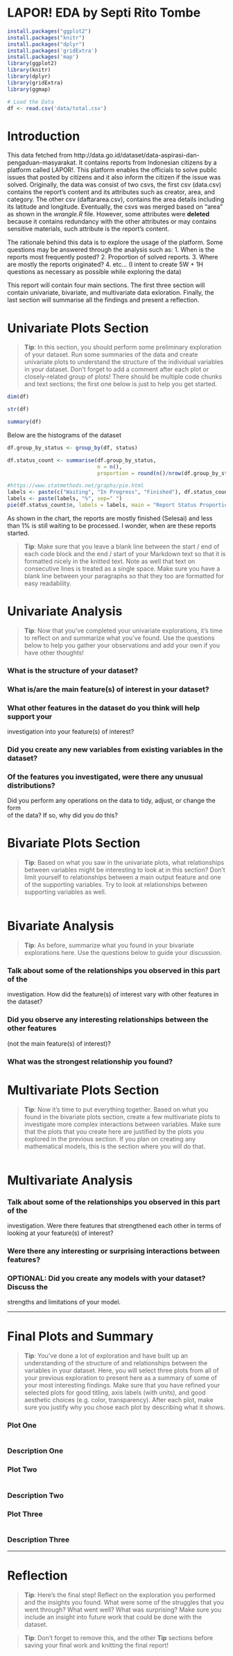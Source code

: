 LAPOR! EDA by Septi Rito Tombe
========================================================

```r
install.packages("ggplot2") 
install.packages("knitr")
install.packages("dplyr")
install.packages('gridExtra')
install.packages('map')
library(ggplot2)
library(knitr)
library(dplyr)
library(gridExtra)
library(ggmap)
```

```r
# Load the Data
df <- read.csv('data/total.csv')
```
# Introduction
This data fetched from http://data.go.id/dataset/data-aspirasi-dan-pengaduan-masyarakat. It contains reports from Indonesian citizens by a platform called LAPOR!. This platform enables the officials to solve public issues that posted by citizens and it also inform the citizen if the issue was solved. Originally, the data was consist of two csvs, the first csv (data.csv) contains the report's content and its attributes such as creator, area, and category. The other csv (daftararea.csv), contains the area details including its latitude and longitude. Eventually, the csvs was merged based on "area" as shown in the *wrangle.R* file. However, some attributes were **deleted** because it contains redundancy with the other attributes or may contains sensitive materials, such attribute is the report's content.

The rationale behind this data is to explore the usage of the platform. Some questions may be answered through the analysis such as:
1. When is the reports most frequently posted?
2. Proportion of solved reports.
3. Where are mostly the reports originated?
4. etc... (I intent to create 5W + 1H questions as necessary as possible while exploring the data)

This report will contain four main sections. The first three section will contain univariate, bivariate, and multivariate data exloration. Finally, the last section will summarise all the findings and present a reflection. 

# Univariate Plots Section

> **Tip**: In this section, you should perform some preliminary exploration of
your dataset. Run some summaries of the data and create univariate plots to
understand the structure of the individual variables in your dataset. Don't
forget to add a comment after each plot or closely-related group of plots!
There should be multiple code chunks and text sections; the first one below is
just to help you get started.

```r
dim(df)
```
```r
str(df)
```

```r
summary(df)
```

Below are the histograms of the dataset

```r

df.group_by_status <- group_by(df, status)

df.status_count <- summarise(df.group_by_status,
                             n = n(),
                             proportion = round(n()/nrow(df.group_by_status)*100,3))

#https://www.statmethods.net/graphs/pie.html
labels <- paste(c("Waiting", "In Progress", "Finished"), df.status_count$proportion)
labels <- paste(labels, "%", sep=" ")
pie(df.status_count$n, labels = labels, main = "Report Status Proportion")
```

As shown in the chart, the reports are mostly finished (Selesai) and less than 1% is still waiting to be processed. I wonder, when are these reports started.

> **Tip**: Make sure that you leave a blank line between the start / end of
each code block and the end / start of your Markdown text so that it is
formatted nicely in the knitted text. Note as well that text on consecutive
lines is treated as a single space. Make sure you have a blank line between
your paragraphs so that they too are formatted for easy readability.

# Univariate Analysis

> **Tip**: Now that you've completed your univariate explorations, it's time to
reflect on and summarize what you've found. Use the questions below to help you
gather your observations and add your own if you have other thoughts!

### What is the structure of your dataset?

### What is/are the main feature(s) of interest in your dataset?

### What other features in the dataset do you think will help support your \
investigation into your feature(s) of interest?

### Did you create any new variables from existing variables in the dataset?

### Of the features you investigated, were there any unusual distributions? \
Did you perform any operations on the data to tidy, adjust, or change the form \
of the data? If so, why did you do this?


# Bivariate Plots Section

> **Tip**: Based on what you saw in the univariate plots, what relationships
between variables might be interesting to look at in this section? Don't limit
yourself to relationships between a main output feature and one of the
supporting variables. Try to look at relationships between supporting variables
as well.

```r

```

# Bivariate Analysis

> **Tip**: As before, summarize what you found in your bivariate explorations
here. Use the questions below to guide your discussion.

### Talk about some of the relationships you observed in this part of the \
investigation. How did the feature(s) of interest vary with other features in \
the dataset?

### Did you observe any interesting relationships between the other features \
(not the main feature(s) of interest)?

### What was the strongest relationship you found?


# Multivariate Plots Section

> **Tip**: Now it's time to put everything together. Based on what you found in
the bivariate plots section, create a few multivariate plots to investigate
more complex interactions between variables. Make sure that the plots that you
create here are justified by the plots you explored in the previous section. If
you plan on creating any mathematical models, this is the section where you
will do that.

```r

```

# Multivariate Analysis

### Talk about some of the relationships you observed in this part of the \
investigation. Were there features that strengthened each other in terms of \
looking at your feature(s) of interest?

### Were there any interesting or surprising interactions between features?

### OPTIONAL: Did you create any models with your dataset? Discuss the \
strengths and limitations of your model.

------

# Final Plots and Summary

> **Tip**: You've done a lot of exploration and have built up an understanding
of the structure of and relationships between the variables in your dataset.
Here, you will select three plots from all of your previous exploration to
present here as a summary of some of your most interesting findings. Make sure
that you have refined your selected plots for good titling, axis labels (with
units), and good aesthetic choices (e.g. color, transparency). After each plot,
make sure you justify why you chose each plot by describing what it shows.

### Plot One
```r

```

### Description One


### Plot Two
```r

```

### Description Two


### Plot Three
```r

```

### Description Three

------

# Reflection

> **Tip**: Here's the final step! Reflect on the exploration you performed and
the insights you found. What were some of the struggles that you went through?
What went well? What was surprising? Make sure you include an insight into
future work that could be done with the dataset.

> **Tip**: Don't forget to remove this, and the other **Tip** sections before
saving your final work and knitting the final report!